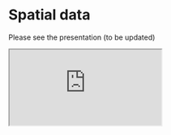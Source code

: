 # Spatial data {.unnumbered}

Please see the presentation (to be updated)

<div class="container">
  <iframe class="responsive-iframe" src="https://biodiversitydata.github.io/data-cleaning"></iframe>
</div>
